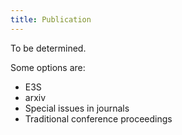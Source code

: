 ```yaml
---
title: Publication
---
```


::: {.callout-note}
To be determined.
:::

Some options are:

* E3S
* arxiv
* Special issues in journals
* Traditional conference proceedings
